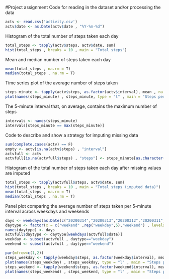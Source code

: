 #Project assignment
Code for reading in the dataset and/or processing the data
```{r}
actv <- read.csv('activity.csv')
actv$date <- as.Date(actv$date , "%Y-%m-%d")
```
Histogram of the total number of steps taken each day
```{r}
total_steps <- tapply(actv$steps, actv$date, sum)
hist(total_steps , breaks = 10 , main = "Total steps")
```
Mean and median number of steps taken each day
```{r}
mean(total_steps , na.rm = T)
median(total_steps , na.rm = T)
```
Time series plot of the average number of steps taken
```{r}
steps_minute <- tapply(actv$steps, as.factor(actv$interval), mean , na.rm = T)
plot(names(steps_minute) , steps_minute, type = "l" , main = "Steps per interval")
```
The 5-minute interval that, on average, contains the maximum number of steps
```{r}
intervals <- names(steps_minute)
intervals[steps_minute == max(steps_minute)]
```
Code to describe and show a strategy for imputing missing data
```{r}
sum(complete.cases(actv) == F)
empty <- actv[is.na(actv$steps) , "interval"]
actvfull <- actv
actvfull[is.na(actvfull$steps) , "steps"] <- steps_minute[as.character(empty)]
```
Histogram of the total number of steps taken each day after missing values are imputed
```{r}
total_steps <- tapply(actvfull$steps, actv$date, sum)
hist(total_steps , breaks = 10 , main = "Total steps (imputed data)")
mean(total_steps , na.rm = T)
median(total_steps , na.rm = T)
```
Panel plot comparing the average number of steps taken per 5-minute interval across weekdays and weekends
```{r}
days <- weekdays(as.Date(c("20200314","20200313","20200312","20200311","20200310","20200309","20200308") , "%Y%m%d"))
daytype <- factor(x = c("weekend" ,rep("weekday",5),"weekend") , levels = c("weekday","weekend"))
names(daytype) <- days
actvfull$daytype <- daytype[weekdays(actvfull$date)]
weekday <- subset(actvfull , daytype=="weekday")
weekend <- subset(actvfull , daytype=="weekend")

par(mfrow=c(1,2))
steps_weekday <- tapply(weekday$steps, as.factor(weekday$interval), mean , na.rm = T)
plot(names(steps_weekday) , steps_weekday, type = "l" , main = "Steps per interval (weekday)")
steps_weekend <- tapply(weekend$steps, as.factor(weekend$interval), mean , na.rm = T)
plot(names(steps_weekend) , steps_weekend, type = "l" , main = "Steps per interval (weekend)")
```
